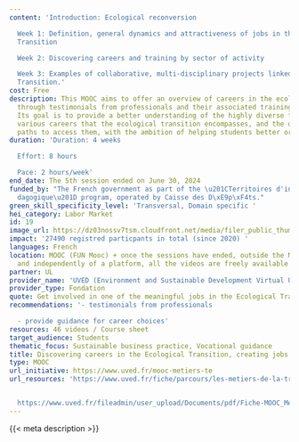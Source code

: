 ```yaml
---
content: 'Introduction: Ecological reconversion

  Week 1: Definition, general dynamics and attractiveness of jobs in the Ecological
  Transition

  Week 2: Discovering careers and training by sector of activity

  Week 3: Examples of collaborative, multi-disciplinary projects linked to the Ecological
  Transition.'
cost: Free
description: This MOOC aims to offer an overview of careers in the ecological transition
  through testimonials from professionals and their associated training pathways.
  Its goal is to provide a better understanding of the highly diverse fields, the
  various careers that the ecological transition encompasses, and the different training
  paths to access them, with the ambition of helping students better orient themselves.
duration: 'Duration: 4 weeks

  Effort: 8 hours

  Pace: 2 hours/week'
end_date: The 5th session ended on June 30, 2024
funded_by: "The French government as part of the \u201CTerritoires d'innovation p\xE9\
  dagogique\u201D program, operated by Caisse des D\xE9p\xF4ts."
green_skill_specificity_level: 'Transversal, Domain specific '
hei_category: Labor Market
id: 19
image_url: https://dz03nossv7tsm.cloudfront.net/media/filer_public_thumbnails/filer_public/cf/c1/cfc1f0ba-b0af-40aa-8e8b-4d95a84f9d9b/uved34011session01.png__800x457_q85_crop_replace_alpha-%23FFFFFF_subsampling-2_upscale.jpg
impact: '27490 registred particpants in total (since 2020) '
languages: French
location: MOOC (FUN Mooc) + once the sessions have ended, outside the MOOC context
  and independently of a platform, all the videos are freely available (UVED)
partner: UL
provider_name: 'UVED (Environment and Sustainable Development Virtual University) '
provider_type: Fondation
quote: Get involved in one of the meaningful jobs in the Ecological Transition!
recommendations: '- testimonials from professionals

  - provide guidance for career choices'
resources: 46 videos / Course sheet
target_audience: Students
thematic_focus: Sustainable business practice, Vocational guidance
title: Discovering careers in the Ecological Transition, creating jobs
type: MOOC
url_initiative: https://www.uved.fr/mooc-metiers-te
url_resources: 'https://www.uved.fr/fiche/parcours/les-metiers-de-la-transition-ecologique-creatrice-demplois/1/approfondi#sequence


  https://www.uved.fr/fileadmin/user_upload/Documents/pdf/Fiche-MOOC_MetiersTE-3.pdf'
---
```


{{< meta description >}}